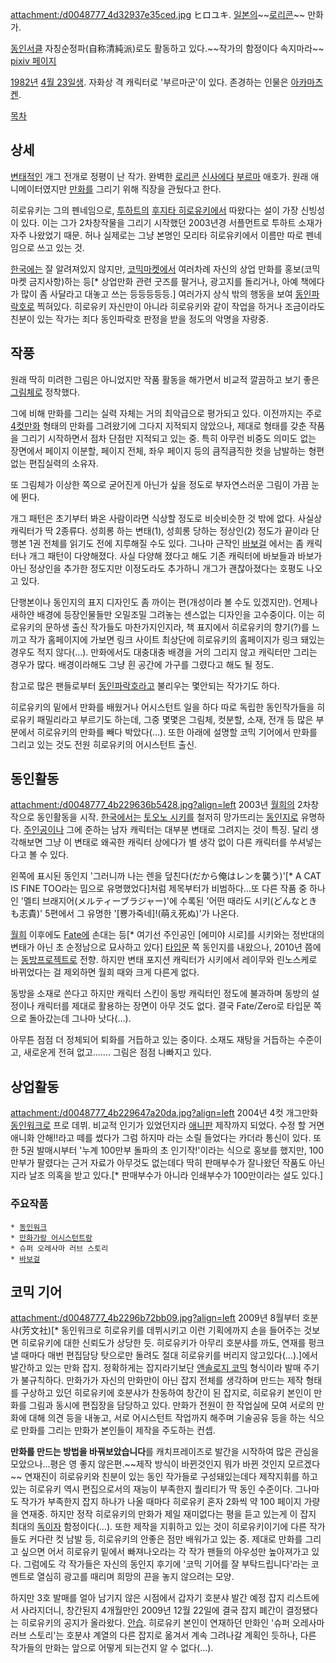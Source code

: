 attachment:/d0048777_4d32937e35ced.jpg
ヒロユキ. [[일본]]의~~[[로리콘]]~~ 만화가.

[[동인서클]] 자칭순정파(自称清純派)로도 활동하고 있다.~~작가의 함정이다 속지마라~~ [http://www.pixiv.net/member.php?id=156638 pixiv 페이지]

[[1982년]] [[4월 23일]]생. 자화상 격 캐릭터로 '부르마군'이 있다. 존경하는 인물은 [[아카마츠 켄]].

[[목차]]

== 상세 ==
[[변태]]적인 개그 전개로 정평이 난 작가. 완벽한 [[로리콘]] [[신사]]에다 [[부르마]] 애호가. 원래 애니메이터였지만 [[만화]]를 그리기 위해 직장을 관뒀다고 한다.

히로유키는 그의 펜네임으로, [[투하트]]의 [[후지타 히로유키]]에서 따왔다는 설이 가장 신빙성이 있다. 이는 그가 2차창작물을 그리기 시작했던 2003년경 서플먼트로 투하트 소재가 자주 나왔었기 때문. 허나 실제로는 그냥 본명인 모리타 히로유키에서 이름만 따로 펜네임으로 쓰고 있는 것.

[[한국]]에는 잘 알려져있지 않지만, [[코믹마켓]]에서 여러차례 자신의 상업 만화를 홍보(코믹마켓 금지사항)하는 등[* 상업만화 관련 굿즈를 팔거나, 광고지를 돌리거나, 아예 책에다가 많이 좀 사달라고 대놓고 쓰는 등등등등등.] 여러가지 상식 밖의 행동을 보여 [[동인파락호]]로 찍혀있다. 히로유키 자신만이 아니라 히로유키와 같이 작업을 하거나 조금이라도 친분이 있는 작가는 죄다 동인파락호 판정을 받을 정도의 악명을 자랑중.

== 작풍 ==
원래 딱히 미려한 그림은 아니었지만 작품 활동을 해가면서 비교적 깔끔하고 보기 좋은 [[그림체]]로 정착했다. 

그에 비해 만화를 그리는 실력 자체는 거의 최악급으로 평가되고 있다. 이전까지는 주로 [[4컷만화]] 형태의 만화를 그려왔기에 그다지 지적되지 않았으나, 제대로 형태를 갖춘 작품을 그리기 시작하면서 점차 단점만 지적되고 있는 중. 특히 아무런 비중도 의미도 없는 장면에서 페이지 이분할, 페이지 전체, 좌우 페이지 등의 큼직큼직한 컷을 남발하는 형편없는 편집실력의 소유자.

또 그림체가 이상한 쪽으로 굳어진게 아닌가 싶을 정도로 부자연스러운 그림이 가끔 눈에 뛴다.

개그 패턴은 초기부터 봐온 사람이라면 식상할 정도로 비슷비슷한 것 밖에 없다. 사실상 캐릭터가 딱 2종류다. 성희롱 하는 변태(1), 성희롱 당하는 정상인(2) 정도가 끝이라 단행본 1권 전체를 읽기도 전에 지루해질 수도 있다. 그나마 근작인 [[바보걸]] 에서는 좀 캐릭터나 개그 패턴이 다양해졌다. 사실 다양해 졌다고 해도 기존 캐릭터에 바보들과 바보가 아닌 정상인을 추가한 정도지만 이정도라도 추가하니 개그가 괜찮아졌다는 호평도 나오고 있다.

단행본이나 동인지의 표지 디자인도 좀 까이는 편(개성이라 볼 수도 있겠지만). 언제나 새하얀 배경에 등장인물들만 오밀조밀 그려놓는 센스없는 디자인을 고수중이다. 이는 히로유키의 문하생 출신 작가들도 마찬가지인지라, 책 표지에서 히로유키의 향기(?)를 느끼고 작가 홈페이지에 가보면 링크 사이트 최상단에 히로유키의 홈페이지가 링크 돼있는 경우도 적지 않다(…). 만화에서도 대충대충 배경을 거의 그리지 않고 캐릭터만 그리는 경우가 많다. 배경이라해도 그냥 흰 공간에 가구를 그렸다고 해도 될 정도.

참고로 많은 팬들로부터 [[동인파락호]]라고 불리우는 몇안되는 작가기도 하다.

히로유키의 밑에서 만화를 배웠거나 어시스턴트 일을 하다 따로 독립한 동인작가들을 히로유키 패밀리라고 부르기도 하는데, 그중 몇몇은 그림체, 컷분할, 소재, 전개 등 많은 부분에서 히로유키의 만화를 빼다 박았다(…). 또한 아래에 설명할 코믹 기어에서 만화를 그리고 있는 것도 전원 히로유키의 어시스턴트 출신.

== 동인활동 ==
attachment:/d0048777_4b229636b5428.jpg?align=left 2003년 [[월희]]의 2차창작으로 동인활동을 시작. [[한국]]에서는 [[토오노 시키]]를 철저히 망가뜨리는 [[동인지]]로 유명하다. [[주인공]]이나 그에 준하는 남자 캐릭터는 대부분 변태로 그려지는 것이 특징. 달리 생각해보면 그냥 이 변태로 왜곡한 캐릭터 상에다가 별 생각 없이 다른 캐릭터를 쑤셔넣는다고 볼 수 있다.

왼쪽에 표시된 동인지 '그러니까 나는 렌을 덮친다(だから俺はレンを襲う)'[* A CAT IS FINE TOO라는 밈으로 유명했었다]처럼 제목부터가 비범하다...또 다른 작품 중 하나인 '멜티 브래지어(メルティーブラジャー)'에 수록된 '어떤 때라도 시키(どんなときも志貴)' 5편에서 그 유명한 '[뿅가죽네]!(萌え死ぬ)'가 나온다.

[[월희]] 이후에도 [[Fate]]에 손대는 등[* 여기선 주인공인 [에미야 시로]를 시키와는 정반대의 변태가 아닌 초 순정남으로 묘사하고 있다] [[타입문]] 쪽 동인지를 내왔으나, 2010년 쯤에는 [[동방프로젝트]]로 전향. 하지만 변태 포지션 캐릭터가 시키에서 레이무와 린노스케로 바뀌었다는 걸 제외하면 월희 때와 크게 다른게 없다.

동방을 소재로 쓴다고 하지만 캐릭터 스킨이 동방 캐릭터인 정도에 불과하며 동방의 설정이나 캐릭터를 제대로 활용하는 장면이 아무 것도 없다. 결국 Fate/Zero로 타입문 쪽으로 돌아갔는데 그나마 낫다(…).

아무튼 점점 더 정체되어 퇴화를 거듭하고 있는 중이다. 소재도 재탕을 거듭하는 수준이고, 새로운게 전혀 없고……. 그림은 점점 나빠지고 있다.

== 상업활동 ==
attachment:/d0048777_4b229647a20da.jpg?align=left 2004년 4컷 개그만화 [[동인워크]]로 프로 데뷔. 비교적 인기가 있었던지라 [[애니판]] 제작까지 되었다. 수정 할 거면 애니화 안해!!라고 떼를 썼다가 그럼 하지마 라는 소릴 들었다는 카더라 통신이 있다. 또한 5권 발매시부터 '누계 100만부 돌파의 초 인기작!'이라는 식으로 홍보를 했지만, 100만부가 팔렸다는 근거 자료가 아무것도 없는데다 딱히 판매부수가 잘나왔던 작품도 아닌지라 날조 의혹을 받고 있다.[* 판매부수가 아니라 인쇄부수가 100만이라는 설도 있다.]

=== 주요작품 ===
 * [[동인워크]]
 * [[만화가랑 어시스턴트랑]]
 * 슈퍼 오레사마 러브 스토리
 * [[바보걸]]
== 코믹 기어 ==
attachment:/d0048777_4b2296b72bb09.jpg?align=left 2009년 8월부터 호분샤(芳文社)[* 동인워크로 히로유키를 데뷔시키고 이런 기획에까지 손을 들어주는 것보면 히로유키에 대한 신뢰도가 상당한 듯. 히로유키가 아무리 호분샤를 까도, 연재를 펑크낼 때마다 매번 편집담당 탓으로만 돌려도 절대 히로유키를 버리지 않고있다(…).]에서 발간하고 있는 만화 잡지. 정확하게는 잡지라기보단 [[앤솔로지 코믹]] 형식이라 발매 주기가 불규칙하다. 
만화가가 자신의 만화만이 아닌 잡지 전체를 생각하며 만드는 제작 형태를 구상하고 있던 히로유키에 호분샤가 찬동하여 창간이 된 잡지로, 히로유키 본인이 만화를 그림과 동시에 편집장을 담당하고 있다. 
만화가 전원이 한 작업실에 모여 서로의 만화에 대해 의견 등을 내놓고, 서로 어시스턴트 작업까지 해주며 기술공유 등을 하는 식으로 만화를 그리는 만화가 본인들이 제작을 주도하는 컨셉.

'''만화를 만드는 방법을 바꿔보았습니다'''를 캐치프레이즈로 발간을 시작하여 많은 관심을 모았으나...평은 영 좋지 않은편.~~제작 방식이 바뀐것인지 뭐가 바뀐 것인지 모르겠다~~ 연재진이 히로유키와 친분이 있는 동인 작가들로 구성돼있는데다 제작지휘를 하고 있는 히로유키 역시 편집으로서의 재능이 부족한지 퀄리티가 딱 동인 수준이다. 그나마도 작가가 부족한지 잡지 하나가 나올 때마다 히로유키 혼자 2화씩 약 100 페이지 가량을 연재중. 하지만 정작 히로유키의 만화가 제일 재미없다는 평을 듣고 있는게 이 잡지 최대의 [[독]]이자 함정이다(…).
또한 제작을 지휘하고 있는 것이 히로유키이기에 다른 작가들도 커다란 컷 남발 등, 히로유키의 안좋은 점만 배워가고 있는 중. 제대로 만화를 그리고 싶으면 어서 히로유키 밑에서 빠져나오라는 각 작가 팬들의 아우성만 높아져가고 있다. 그럼에도 각 작가들은 자신의 동인지 후기에 '코믹 기어를 잘 부탁드립니다'라는 코멘트로 열심히 광고를 때리며 희망의 끈을 놓지 않으려는 모양.

하지만 3호 발매를 얼아 남기지 않은 시점에서 갑자기 호분샤 발간 예정 잡지 리스트에서 사라지더니, 창간된지 4개월만인 2009년 12월 22일에 결국 잡지 폐간이 결정됐다는 히로유키의 공지가 올라왔다. [[안습]].
히로유키 본인이 연재하던 만화인 '슈퍼 오레사마 러브 스토리'는 호분샤 계열의 다른 잡지로 옮겨서 계속 그려나갈 계획인 듯하나, 다른 작가들의 만화는 앞으로 어떻게 되는건지 알 수 없다(…).
